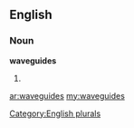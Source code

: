 ==English==

===Noun===
'''waveguides'''

# {{plural of|[[waveguide]]}}

[[Category:English plurals]]

[[ar:waveguides]]
[[my:waveguides]]
